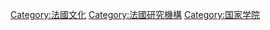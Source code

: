 {{catmore}}

[[Category:法國文化|Category:法國文化]]
[[Category:法國研究機構|Category:法國研究機構]]
[[Category:国家学院|Category:国家学院]]